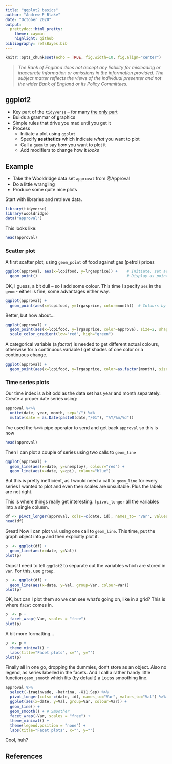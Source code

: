 ---
title: "ggplot2 basics"
author: "Andrew P Blake"
date: "October 2020"
output:
  prettydoc::html_pretty:
    theme: cayman
    highlight: github
bibliography: refsBayes.bib
---

```{r setup, include=FALSE}
knitr::opts_chunk$set(echo = TRUE, fig.width=10, fig.align="center")
```

> _The Bank of England does not accept any liability for misleading or inaccurate information or omissions in the information provided. The subject matter reflects the views of the individual presenter and not the wider Bank of England or its Policy Committees._

## ggplot2

- Key part of the [`tidyverse`](https://www.tidyverse.org/) -- for many [the only part](https://en.wikipedia.org/wiki/ggplot2)
- Builds a **g**rammar of **g**raphics
- Simple rules that drive you mad until you get it
- Process
    - Initiate a plot using `ggplot`
    - Specify **aesthetics** which indicate _what_ you want to plot
    - Call a `geom` to say _how_ you want to plot it
    - Add modifiers to change how it _looks_

## Example

- Take the Wooldridge data set `approval` from @Approval
- Do a little wrangling  
- Produce some quite nice plots  

Start with libraries and retrieve data. 
```{r message=FALSE, warning=FALSE}
library(tidyverse)
library(wooldridge)
data("approval")
```

This looks like:  
```{r app}
head(approval) 
```

### Scatter plot

A first scatter plot, using `geom_point` of food against gas (petrol) prices
```{r p1}
ggplot(approval, aes(x=lcpifood, y=lrgasprice)) +    # Initiate, set aesthetics
  geom_point()                                       # Display as points
```

OK, I guess, a bit dull -- so I add some colour. This time I specify `aes` in the `geom` - either is fine, some advantages either way.
```{r p2}

ggplot(approval) +
  geom_point(aes(x=lcpifood, y=lrgasprice, color=month))  # Colours by month
```

Better, but how about...

```{r p2a}
ggplot(approval) +
  geom_point(aes(x=lcpifood, y=lrgasprice, color=approve), size=2, shape=17) + # Colours by popularity!
  scale_color_gradient(low="red", high="green") 

```

A categorical variable (a _factor_) is needed to get different actual colours, otherwise for a continuous variable I get shades of one color or a continuous change.
```{r p3}
ggplot(approval) +
  geom_point(aes(x=lcpifood, y=lrgasprice, color=as.factor(month), size=as.factor(year)))
```

### Time series plots

Our time index is a bit odd as the data set has year and month separately.  Create a proper date series using:
```{r}
approval %<>% 
  unite(date, year, month, sep="/") %>% 
  mutate(date = as.Date(paste0(date,"/01"), "%Y/%m/%d"))
```

I've used the `%<>%` pipe operator to send and get back `approval` so this is now
```{r echo=FALSE}
head(approval) 
```

Then I can plot a couple of series using two calls to `geom_line`  
```{r}
ggplot(approval) +
  geom_line(aes(x=date, y=unemploy), colour="red") +
  geom_line(aes(x=date, y=cpi), colour="blue") 
```

But this is pretty inefficient, as I would need a call to `geom_line` for every series I wanted to plot and even then scales are unsuitable. Plus the labels are not right. 

This is where things really get interesting. I `pivot_longer` all the variables into a single column.
```{r}
df <- pivot_longer(approval, cols=-c(date, id), names_to= "Var", values_to = "Val")
head(df)
```

Great! Now I can plot `Val` using one call to `geom_line`. This time, put the graph object into `p` and then explicitly plot it.
```{r}
p  <- ggplot(df) +
  geom_line(aes(x=date, y=Val))
plot(p)
```

Oops! I need to tell `ggplot2` to separate out the variables which are stored in `Var`. For this, use `group`.
```{r}
p  <- ggplot(df) +
  geom_line(aes(x=date, y=Val, group=Var, colour=Var))
plot(p)
```

OK, but can I plot them so we can see what's going on, like in a grid? This is where `facet` comes in.
```{r}
p  <- p +
  facet_wrap(~Var, scales = "free")
plot(p)
```

A bit more formatting...  
```{r}
p  <- p +
  theme_minimal() + 
  labs(title="Facet plots", x="", y="")
plot(p)
```

Finally all in one go, dropping the dummies, don't store as an object. Also no legend, as series labelled in the facets. And I call a rather handy little function `geom_smooth` which fits (by default) a Loess smoothing line.
```{r message=FALSE}

approval %>% 
  select(-iraqinvade, -katrina, -X11.Sep) %>%
  pivot_longer(cols=-c(date, id), names_to="Var", values_to="Val") %>%
  ggplot(aes(x=date, y=Val, group=Var, colour=Var)) +
  geom_line() +
  geom_smooth() + # Smoother
  facet_wrap(~Var, scales = "free") +
  theme_minimal() + 
  theme(legend.position = "none") +
  labs(title="Facet plots", x="", y="")

```

Cool, huh?

## References